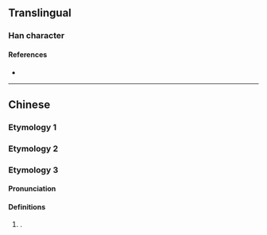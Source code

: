 {{character info}}
==Translingual==

===Han character===
{{Han char|rn=86|rad=火|as=08|sn=12|four=17334|canj=SEF|ids=⿱取灬}}

====References====
* {{Han ref|kx=0674.030|dkj=19115|hdz=32211.120|uh=7123|ud=28963|bh=DA5E|bd=55902}}

----

==Chinese==
{{zh-forms}}

===Etymology 1===
{{zh-see|炒|a}}

===Etymology 2===
{{zh-see|聚|a}}

===Etymology 3===

====Pronunciation====
{{zh-pron
|m=jù
|c=caau2
|mc=
|oc=
|ma=
|cat=pn
}}

====Definitions====
{{zh-hanzi}}

# {{surname|zh}}.